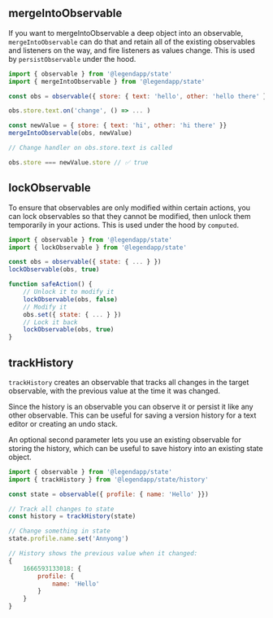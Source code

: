 ## mergeIntoObservable

If you want to mergeIntoObservable a deep object into an observable, `mergeIntoObservable` can do that and retain all of the existing observables and listeners on the way, and fire listeners as values change. This is used by `persistObservable` under the hood.

```js
import { observable } from '@legendapp/state'
import { mergeIntoObservable } from '@legendapp/state'

const obs = observable({ store: { text: 'hello', other: 'hello there' } })

obs.store.text.on('change', () => ... )

const newValue = { store: { text: 'hi', other: 'hi there' }}
mergeIntoObservable(obs, newValue)

// Change handler on obs.store.text is called

obs.store === newValue.store // ✅ true
```

## lockObservable

To ensure that observables are only modified within certain actions, you can lock observables so that they cannot be modified, then unlock them temporarily in your actions. This is used under the hood by `computed`.

```js
import { observable } from '@legendapp/state'
import { lockObservable } from '@legendapp/state'

const obs = observable({ state: { ... } })
lockObservable(obs, true)

function safeAction() {
    // Unlock it to modify it
    lockObservable(obs, false)
    // Modify it
    obs.set({ state: { ... } })
    // Lock it back
    lockObservable(obs, true)
}
```

## trackHistory

`trackHistory` creates an observable that tracks all changes in the target observable, with the previous value at the time it was changed.

Since the history is an observable you can observe it or persist it like any other observable. This can be useful for saving a version history for a text editor or creating an undo stack.

An optional second parameter lets you use an existing observable for storing the history, which can be useful to save history into an existing state object.

```js
import { observable } from '@legendapp/state'
import { trackHistory } from '@legendapp/state/history'

const state = observable({ profile: { name: 'Hello' }})

// Track all changes to state
const history = trackHistory(state)

// Change something in state
state.profile.name.set('Annyong')

// History shows the previous value when it changed:
{
    1666593133018: {
        profile: {
            name: 'Hello'
        }
    }
}
```
